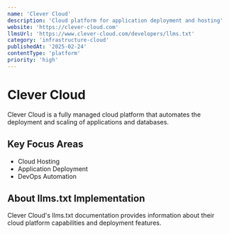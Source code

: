 ```yaml
---
name: 'Clever Cloud'
description: 'Cloud platform for application deployment and hosting'
website: 'https://clever-cloud.com'
llmsUrl: 'https://www.clever-cloud.com/developers/llms.txt'
category: 'infrastructure-cloud'
publishedAt: '2025-02-24'
contentType: 'platform'
priority: 'high'
---
```


# Clever Cloud

Clever Cloud is a fully managed cloud platform that automates the deployment and scaling of applications and databases.

## Key Focus Areas

- Cloud Hosting
- Application Deployment
- DevOps Automation

## About llms.txt Implementation

Clever Cloud's llms.txt documentation provides information about their cloud platform capabilities and deployment features.
